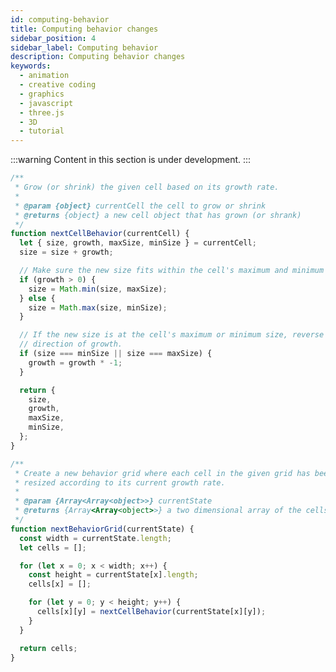 ```yaml
---
id: computing-behavior
title: Computing behavior changes
sidebar_position: 4
sidebar_label: Computing behavior
description: Computing behavior changes
keywords:
  - animation
  - creative coding
  - graphics
  - javascript
  - three.js
  - 3D
  - tutorial
---
```


:::warning
Content in this section is under development.
:::

```javascript
/**
 * Grow (or shrink) the given cell based on its growth rate.
 *
 * @param {object} currentCell the cell to grow or shrink
 * @returns {object} a new cell object that has grown (or shrank)
 */
function nextCellBehavior(currentCell) {
  let { size, growth, maxSize, minSize } = currentCell;
  size = size + growth;

  // Make sure the new size fits within the cell's maximum and minimum
  if (growth > 0) {
    size = Math.min(size, maxSize);
  } else {
    size = Math.max(size, minSize);
  }

  // If the new size is at the cell's maximum or minimum size, reverse the
  // direction of growth.
  if (size === minSize || size === maxSize) {
    growth = growth * -1;
  }

  return {
    size,
    growth,
    maxSize,
    minSize,
  };
}
```

```javascript
/**
 * Create a new behavior grid where each cell in the given grid has been
 * resized according to its current growth rate.
 *
 * @param {Array<Array<object>>} currentState
 * @returns {Array<Array<object>>} a two dimensional array of the cells
 */
function nextBehaviorGrid(currentState) {
  const width = currentState.length;
  let cells = [];

  for (let x = 0; x < width; x++) {
    const height = currentState[x].length;
    cells[x] = [];

    for (let y = 0; y < height; y++) {
      cells[x][y] = nextCellBehavior(currentState[x][y]);
    }
  }

  return cells;
}
```

